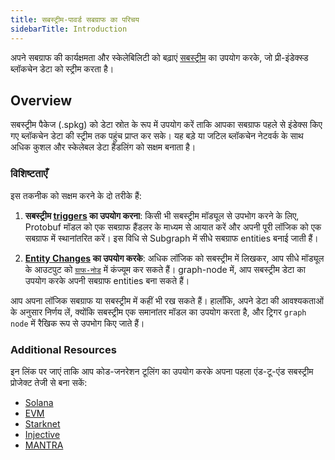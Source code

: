 ```yaml
---
title: सबस्ट्रीम-पावर्ड सबग्राफ का परिचय
sidebarTitle: Introduction
---
```


अपने सबग्राफ की कार्यक्षमता और स्केलेबिलिटी को बढ़ाएं [सबस्ट्रीम](/substreams/introduction/) का उपयोग करके, जो प्री-इंडेक्स्ड ब्लॉकचेन डेटा को स्ट्रीम करता है।

## Overview

सबस्ट्रीम पैकेज (.spkg) को डेटा स्रोत के रूप में उपयोग करें ताकि आपका सबग्राफ पहले से इंडेक्स किए गए ब्लॉकचेन डेटा की स्ट्रीम तक पहुंच प्राप्त कर सके। यह बड़े या जटिल ब्लॉकचेन नेटवर्क के साथ अधिक कुशल और स्केलेबल डेटा हैंडलिंग को सक्षम बनाता है।

### विशिष्टताएँ

इस तकनीक को सक्षम करने के दो तरीके हैं:

1. **सबस्ट्रीम [triggers](/sps/triggers/) का उपयोग करना**: किसी भी सबस्ट्रीम मॉड्यूल से उपभोग करने के लिए, Protobuf मॉडल को एक सबग्राफ हैंडलर के माध्यम से आयात करें और अपनी पूरी लॉजिक को एक सबग्राफ में स्थानांतरित करें। इस विधि से Subgraph में सीधे सबग्राफ entities बनाई जाती हैं।

2. **[Entity Changes](https://docs.substreams.dev/how-to-guides/sinks/subgraph/graph-out) का उपयोग करके**: अधिक लॉजिक को सबस्ट्रीम में लिखकर, आप सीधे मॉड्यूल के आउटपुट को [`ग्राफ-नोड`](/indexing/tooling/graph-node/) में कंज्यूम कर सकते हैं। graph-node में, आप सबस्ट्रीम डेटा का उपयोग करके अपनी सबग्राफ entities बना सकते हैं।

आप अपना लॉजिक सबग्राफ या सबस्ट्रीम में कहीं भी रख सकते हैं। हालाँकि, अपने डेटा की आवश्यकताओं के अनुसार निर्णय लें, क्योंकि सबस्ट्रीम एक समानांतर मॉडल का उपयोग करता है, और ट्रिगर `graph node` में रैखिक रूप से उपभोग किए जाते हैं।

### Additional Resources

इन लिंक पर जाएं ताकि आप कोड-जनरेशन टूलिंग का उपयोग करके अपना पहला एंड-टू-एंड सबस्ट्रीम प्रोजेक्ट तेजी से बना सकें:

- [Solana](/substreams/developing/solana/transactions/)
- [EVM](https://docs.substreams.dev/tutorials/intro-to-tutorials/evm)
- [Starknet](https://docs.substreams.dev/tutorials/intro-to-tutorials/starknet)
- [Injective](https://docs.substreams.dev/tutorials/intro-to-tutorials/on-cosmos/injective)
- [MANTRA](https://docs.substreams.dev/tutorials/intro-to-tutorials/on-cosmos/mantra)
